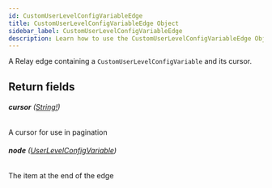 ```yaml
---
id: CustomUserLevelConfigVariableEdge
title: CustomUserLevelConfigVariableEdge Object
sidebar_label: CustomUserLevelConfigVariableEdge
description: Learn how to use the CustomUserLevelConfigVariableEdge Object for Builder's API.
---
```


A Relay edge containing a `CustomUserLevelConfigVariable` and its cursor.

## Return fields

###### <b>cursor</b> ([String!](/self-managed/composer/builder/api/schema/scalar/String.mdx))

A cursor for use in pagination

###### <b>node</b> ([UserLevelConfigVariable](/self-managed/composer/builder/api/schema/object/UserLevelConfigVariable.mdx))

The item at the end of the edge

